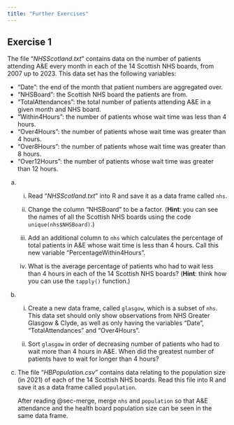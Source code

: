 ```yaml
---
title: "Further Exercises"
---
```


## Exercise 1 {-}

The file "*NHSScotland.txt*" contains data on the number of patients attending A&E every month in each of the 14 Scottish NHS boards, from 2007 up to 2023. This data set has the following variables:

* "Date": the end of the month that patient numbers are aggregated over.
* "NHSBoard": the Scottish NHS board the patients are from.
* "TotalAttendances": the total number of patients attending A&E in a given month and NHS board.
* "Within4Hours": the number of patients whose wait time was less than 4 hours.
* "Over4Hours": the number of patients whose wait time was greater than 4 hours.
* "Over8Hours": the number of patients whose wait time was greater than 8 hours.
* "Over12Hours": the number of patients whose wait time was greater than 12 hours.

a. i. Read "*NHSScotland.txt*" into R and save it as a data frame called `nhs`.
      
   ii. Change the column "NHSBoard" to be a factor. (**Hint**: you can see the names of all the Scottish NHS boards using the code `unique(nhs$NHSBoard)`.)

   iii. Add an additional column to `nhs` which calculates the percentage of total patients in A&E whose wait time is less than 4 hours. Call this new variable "PercentageWithin4Hours".

   iv. What is the average percentage of patients who had to wait less than 4 hours in each of the 14 Scottish NHS boards? (**Hint**: think how you can use the `tapply()` function.)

b. i. Create a new data frame, called `glasgow`, which is a subset of `nhs`. This data set should only show observations from NHS Greater Glasgow & Clyde, as well as only having the variables "Date", "TotalAttendances" and "Over4Hours".

   ii. Sort `glasgow` in order of decreasing number of patients who had to wait more than 4 hours in A&E. When did the greatest number of patients have to wait for longer than 4 hours?
   
c. The file "*HBPopulation.csv*" contains data relating to the population size (in 2021) of each of the 14 Scottish NHS boards. Read this file into R and save it as a data frame called `population`.

   After reading @sec-merge, merge `nhs` and `population` so that A&E attendance and the health board population size can be seen in the same data frame.


